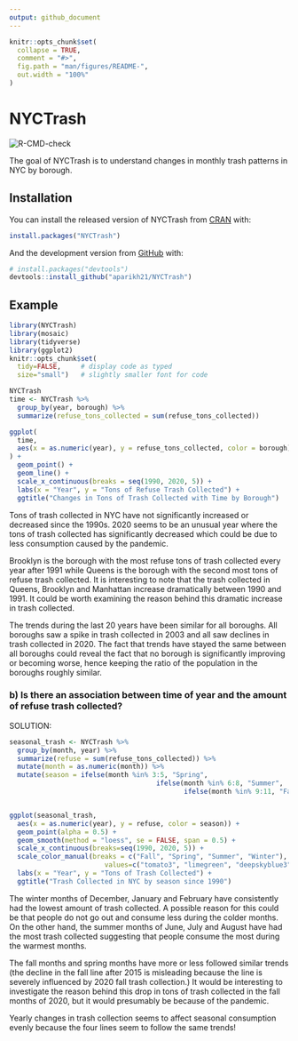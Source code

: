 ```yaml
---
output: github_document
---
```


<!-- README.md is generated from README.Rmd. Please edit that file -->

```r
knitr::opts_chunk$set(
  collapse = TRUE,
  comment = "#>",
  fig.path = "man/figures/README-",
  out.width = "100%"
)
```

# NYCTrash

<!-- badges: start -->
![R-CMD-check](https://github.com/aparikh21/NYCTrash/workflows/R-CMD-check/badge.svg)
<!-- badges: end -->

The goal of NYCTrash is to understand changes in monthly trash patterns in NYC by borough.

## Installation

You can install the released version of NYCTrash from [CRAN](https://CRAN.R-project.org) with:

``` r
install.packages("NYCTrash")
```

And the development version from [GitHub](https://github.com/) with:

``` r
# install.packages("devtools")
devtools::install_github("aparikh21/NYCTrash")
```
## Example

```r
library(NYCTrash)
library(mosaic)
library(tidyverse)
library(ggplot2)
knitr::opts_chunk$set(
  tidy=FALSE,     # display code as typed
  size="small")   # slightly smaller font for code
```


```r
NYCTrash
time <- NYCTrash %>%
  group_by(year, borough) %>%
  summarize(refuse_tons_collected = sum(refuse_tons_collected))

ggplot(
  time,
  aes(x = as.numeric(year), y = refuse_tons_collected, color = borough)
) +
  geom_point() +
  geom_line() +
  scale_x_continuous(breaks = seq(1990, 2020, 5)) +
  labs(x = "Year", y = "Tons of Refuse Trash Collected") +
  ggtitle("Changes in Tons of Trash Collected with Time by Borough")
```

Tons of trash collected in NYC have not significantly increased or decreased since the 1990s. 2020 seems to be an unusual year where the tons of trash collected has significantly decreased which could be due to less consumption caused by the pandemic.

Brooklyn is the borough with the most refuse tons of trash collected every year after 1991 while Queens is the borough with the second most tons of refuse trash collected. It is interesting to note that the trash collected in Queens, Brooklyn and Manhattan increase dramatically between 1990 and 1991. It could be worth examining the reason behind this dramatic increase in trash collected. 

The trends during the last 20 years have been similar for all boroughs. All boroughs saw a spike in trash collected in 2003 and all saw declines in trash collected in 2020. The fact that trends have stayed the same between all boroughs could reveal the fact that no borough is significantly improving or becoming worse, hence keeping the ratio of the population in the boroughs roughly similar. 

### b) Is there an association between time of year and the amount of refuse trash collected?

SOLUTION:

```r
seasonal_trash <- NYCTrash %>%
  group_by(month, year) %>%
  summarize(refuse = sum(refuse_tons_collected)) %>%
  mutate(month = as.numeric(month)) %>%
  mutate(season = ifelse(month %in% 3:5, "Spring",
                                     ifelse(month %in% 6:8, "Summer", 
                                            ifelse(month %in% 9:11, "Fall", "Winter"))))


ggplot(seasonal_trash,
  aes(x = as.numeric(year), y = refuse, color = season)) +
  geom_point(alpha = 0.5) +
  geom_smooth(method = "loess", se = FALSE, span = 0.5) + 
  scale_x_continuous(breaks=seq(1990, 2020, 5)) +
  scale_color_manual(breaks = c("Fall", "Spring", "Summer", "Winter"),
                        values=c("tomato3", "limegreen", "deepskyblue3", "black")) +
  labs(x = "Year", y = "Tons of Trash Collected") + 
  ggtitle("Trash Collected in NYC by season since 1990")
```
The winter months of December, January and February have consistently had the lowest amount of trash collected. A possible reason for this could be that people do not go out and consume less during the colder months. On the other hand, the summer months of June, July and August have had the most trash collected suggesting that people consume the most during the warmest months. 

The fall months and spring months have more or less followed similar trends (the decline in the fall line after 2015 is misleading because the line is severely influenced by 2020 fall trash collection.) It would be interesting to investigate the reason behind this drop in tons of trash collected in the fall months of 2020, but it would presumably be because of the pandemic.  

Yearly changes in trash collection seems to affect seasonal consumption evenly because the four lines seem to follow the same trends!

